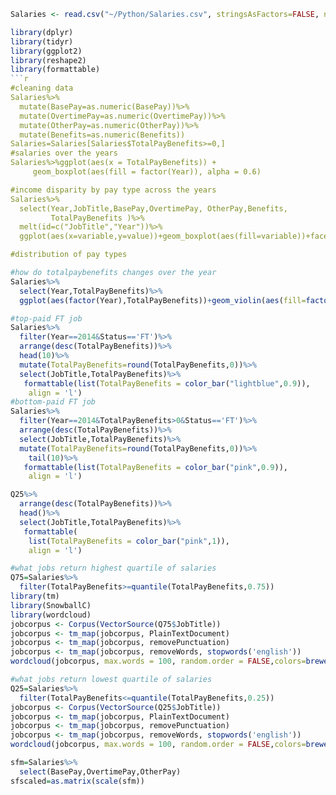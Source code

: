 
```r
Salaries <- read.csv("~/Python/Salaries.csv", stringsAsFactors=FALSE, na=c("Not Provided"))

library(dplyr)
library(tidyr)
library(ggplot2)
library(reshape2)
library(formattable)
```r
#cleaning data
Salaries%>%
  mutate(BasePay=as.numeric(BasePay))%>%
  mutate(OvertimePay=as.numeric(OvertimePay))%>%
  mutate(OtherPay=as.numeric(OtherPay))%>%
  mutate(Benefits=as.numeric(Benefits))
Salaries=Salaries[Salaries$TotalPayBenefits>=0,]
#salaries over the years
Salaries%>%ggplot(aes(x = TotalPayBenefits)) +
     geom_boxplot(aes(fill = factor(Year)), alpha = 0.6)

#income disparity by pay type across the years
Salaries%>%
  select(Year,JobTitle,BasePay,OvertimePay, OtherPay,Benefits,
         TotalPayBenefits )%>%
  melt(id=c("JobTitle","Year"))%>%
  ggplot(aes(x=variable,y=value))+geom_boxplot(aes(fill=variable))+facet_wrap(~Year)+ggtitle('Income Variation by Type 2011-2014')

#distribution of pay types
```

```r
#how do totalpaybenefits changes over the year
Salaries%>%
  select(Year,TotalPayBenefits)%>%
  ggplot(aes(factor(Year),TotalPayBenefits))+geom_violin(aes(fill=factor(Year)))+ggtitle('Total Pay Over the Years')
```
```r

#top-paid FT job
Salaries%>%
  filter(Year==2014&Status=='FT')%>%
  arrange(desc(TotalPayBenefits))%>%
  head(10)%>%
  mutate(TotalPayBenefits=round(TotalPayBenefits,0))%>%
  select(JobTitle,TotalPayBenefits)%>%
   formattable(list(TotalPayBenefits = color_bar("lightblue",0.9)),
    align = 'l')
#bottom-paid FT job
Salaries%>%
  filter(Year==2014&TotalPayBenefits>0&Status=='FT')%>%
  arrange(desc(TotalPayBenefits))%>%
  select(JobTitle,TotalPayBenefits)%>%
  mutate(TotalPayBenefits=round(TotalPayBenefits,0))%>%
    tail(10)%>%
   formattable(list(TotalPayBenefits = color_bar("pink",0.9)),
    align = 'l')

Q25%>%
  arrange(desc(TotalPayBenefits))%>%
  head()%>%
  select(JobTitle,TotalPayBenefits)%>%
   formattable(
    list(TotalPayBenefits = color_bar("pink",1)),
    align = 'l') 

#what jobs return highest quartile of salaries
Q75=Salaries%>%
  filter(TotalPayBenefits>=quantile(TotalPayBenefits,0.75))
library(tm)
library(SnowballC)
library(wordcloud)
jobcorpus <- Corpus(VectorSource(Q75$JobTitle))
jobcorpus <- tm_map(jobcorpus, PlainTextDocument)
jobcorpus <- tm_map(jobcorpus, removePunctuation)
jobcorpus <- tm_map(jobcorpus, removeWords, stopwords('english'))
wordcloud(jobcorpus, max.words = 100, random.order = FALSE,colors=brewer.pal(8, 'Dark2'))
```

```r
#what jobs return lowest quartile of salaries
Q25=Salaries%>%
  filter(TotalPayBenefits<=quantile(TotalPayBenefits,0.25))
jobcorpus <- Corpus(VectorSource(Q25$JobTitle))
jobcorpus <- tm_map(jobcorpus, PlainTextDocument)
jobcorpus <- tm_map(jobcorpus, removePunctuation)
jobcorpus <- tm_map(jobcorpus, removeWords, stopwords('english'))
wordcloud(jobcorpus, max.words = 100, random.order = FALSE,colors=brewer.pal(8, 'Dark2'))
```
```r
sfm=Salaries%>%
  select(BasePay,OvertimePay,OtherPay)
sfscaled=as.matrix(scale(sfm))
```

